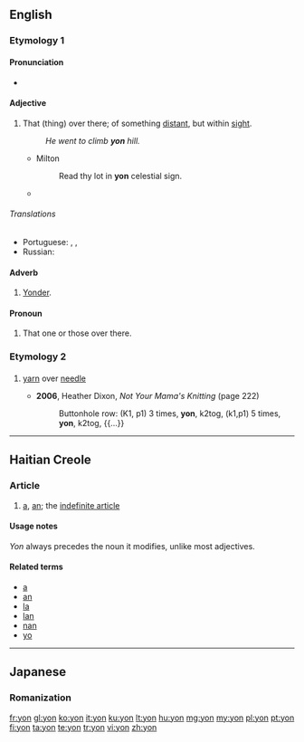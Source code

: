 {{also|yön}}
==English==

===Etymology 1===
{{etyl|ang|en}} {{term/t|ang|sc=Latinx|ġeon}}

====Pronunciation====
* {{rhymes|ɒn}}

====Adjective====
{{en-adj|-}}

# {{context|dated|or|dialect|lang=en}} That (thing) over there; of something [[distant]], but within [[sight]].
#: ''He went to climb '''yon''' hill.''
#* Milton
#*: Read thy lot in '''yon''' celestial sign.
#* {{quote-journal|year=2012|date=Spring|title=Federer versus Murray|author=Gerda Stevenson|journal=Salmagundi|passage=His head... his head... his face... it wisnae there. Nae black curly hair, nae eyes - I've never seen eyes sae blue as Joe's. Irises blue as '''yon''' sky. Blown tae smithereens... his gorgeous, bonny head, no there.}}

======Translations======
{{trans-top|that thing, distant, but within sight}}
* Portuguese: {{t+|pt|aquilo|n}}, {{t+|pt|aquela|f}}, {{t+|pt|aquele|m}}
* Russian: {{t-|ru|вон тот}}
{{trans-mid}}
{{trans-bottom}}

====Adverb====
{{en-adv|-}}

# {{context|dated|or|dialect|lang=en}} [[yonder|Yonder]].

====Pronoun====
{{en-pron}}

# {{context|dated|or|dialect|lang=en}} That one or those over there.

===Etymology 2===

===={{abbreviation-old|en}}====
{{en-abbr}}

# {{context|knitting|lang=en}} [[yarn]] over [[needle]]
#* '''2006''', Heather Dixon, ''Not Your Mama's Knitting'' (page 222)
#*: Buttonhole row: (K1, p1) 3 times, '''yon''', k2tog, (k1,p1) 5 times, '''yon''', k2tog, {{...}}

----

==Haitian Creole==

===Article===
{{head|ht|article}}

# [[a]], [[an]]; the [[indefinite article]]

====Usage notes====
''Yon'' always precedes the noun it modifies, unlike most adjectives.

====Related terms====
* [[a]]
* [[an]]
* [[la]]
* [[lan]]
* [[nan]]
* [[yo]]

----

==Japanese==

===Romanization===
{{ja-romaji|よん}}

[[fr:yon]]
[[gl:yon]]
[[ko:yon]]
[[it:yon]]
[[ku:yon]]
[[lt:yon]]
[[hu:yon]]
[[mg:yon]]
[[my:yon]]
[[pl:yon]]
[[pt:yon]]
[[fi:yon]]
[[ta:yon]]
[[te:yon]]
[[tr:yon]]
[[vi:yon]]
[[zh:yon]]